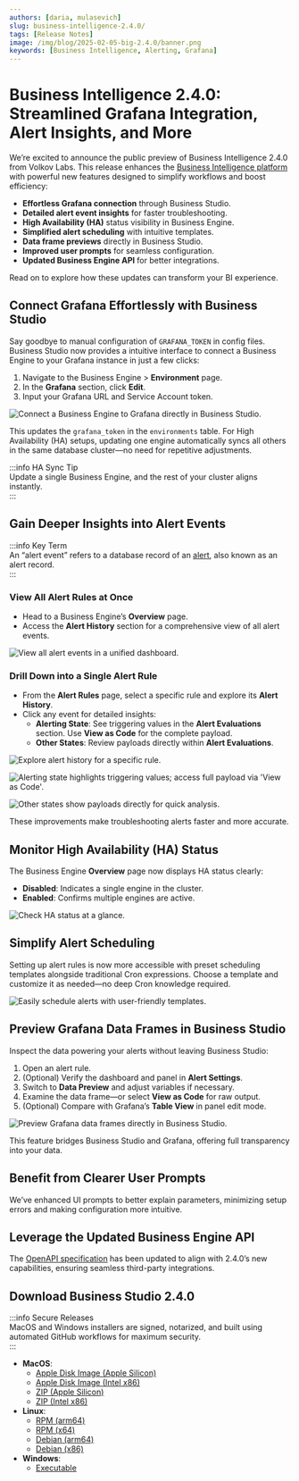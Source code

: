 ```yaml
---
authors: [daria, mulasevich]
slug: business-intelligence-2.4.0/
tags: [Release Notes]
image: /img/blog/2025-02-05-big-2.4.0/banner.png
keywords: [Business Intelligence, Alerting, Grafana]
---
```



# Business Intelligence 2.4.0: Streamlined Grafana Integration, Alert Insights, and More

We’re excited to announce the public preview of Business Intelligence 2.4.0 from Volkov Labs. This release enhances the [Business Intelligence platform](/docs/) with powerful new features designed to simplify workflows and boost efficiency:

- **Effortless Grafana connection** through Business Studio.
- **Detailed alert event insights** for faster troubleshooting.
- **High Availability (HA)** status visibility in Business Engine.
- **Simplified alert scheduling** with intuitive templates.
- **Data frame previews** directly in Business Studio.
- **Improved user prompts** for seamless configuration.
- **Updated Business Engine API** for better integrations.

Read on to explore how these updates can transform your BI experience.

## Connect Grafana Effortlessly with Business Studio

Say goodbye to manual configuration of `GRAFANA_TOKEN` in config files. Business Studio now provides a intuitive interface to connect a Business Engine to your Grafana instance in just a few clicks:

1. Navigate to the Business Engine > **Environment** page.
2. In the **Grafana** section, click **Edit**.
3. Input your Grafana URL and Service Account token.

<Image
  title="Connect a Business Engine to Grafana directly in Business Studio."
  src="/img/blog/2025-02-05-big-2.4.0/token.png"
/>

This updates the `grafana_token` in the `environments` table. For High Availability (HA) setups, updating one engine automatically syncs all others in the same database cluster—no need for repetitive adjustments.

:::info HA Sync Tip  
Update a single Business Engine, and the rest of your cluster aligns instantly.  
:::

## Gain Deeper Insights into Alert Events

:::info Key Term  
An “alert event” refers to a database record of an [alert](/docs/alerting/#alert-components), also known as an alert record.  
:::

### View All Alert Rules at Once

- Head to a Business Engine’s **Overview** page.
- Access the **Alert History** section for a comprehensive view of all alert events.

<Image
  title="View all alert events in a unified dashboard."
  src="/img/blog/2025-02-05-big-2.4.0/all-alerts.png"
/>

### Drill Down into a Single Alert Rule

- From the **Alert Rules** page, select a specific rule and explore its **Alert History**.
- Click any event for detailed insights:
  - **Alerting State**: See triggering values in the **Alert Evaluations** section. Use **View as Code** for the complete payload.
  - **Other States**: Review payloads directly within **Alert Evaluations**.

<Image
  title="Explore alert history for a specific rule."
  src="/img/blog/2025-02-05-big-2.4.0/one-alert.png"
/>

<Image
  title="Alerting state highlights triggering values; access full payload via 'View as Code'."
  src="/img/blog/2025-02-05-big-2.4.0/alerting-state.png"
/>

<Image
  title="Other states show payloads directly for quick analysis."
  src="/img/blog/2025-02-05-big-2.4.0/other-states.png"
/>

These improvements make troubleshooting alerts faster and more accurate.

## Monitor High Availability (HA) Status

The Business Engine **Overview** page now displays HA status clearly:

- **Disabled**: Indicates a single engine in the cluster.
- **Enabled**: Confirms multiple engines are active.

<Image
  title="Check HA status at a glance."
  src="/img/blog/2025-02-05-big-2.4.0/enabled-disabled.png"
/>

## Simplify Alert Scheduling

Setting up alert rules is now more accessible with preset scheduling templates alongside traditional Cron expressions. Choose a template and customize it as needed—no deep Cron knowledge required.

<Image
  title="Easily schedule alerts with user-friendly templates."
  src="/img/blog/2025-02-05-big-2.4.0/cron.png"
/>

## Preview Grafana Data Frames in Business Studio

Inspect the data powering your alerts without leaving Business Studio:

1. Open an alert rule.
2. (Optional) Verify the dashboard and panel in **Alert Settings**.
3. Switch to **Data Preview** and adjust variables if necessary.
4. Examine the data frame—or select **View as Code** for raw output.
5. (Optional) Compare with Grafana’s **Table View** in panel edit mode.

<Image
  title="Preview Grafana data frames directly in Business Studio."
  src="/img/blog/2025-02-05-big-2.4.0/data-preview.png"
/>

This feature bridges Business Studio and Grafana, offering full transparency into your data.

## Benefit from Clearer User Prompts

We’ve enhanced UI prompts to better explain parameters, minimizing setup errors and making configuration more intuitive.

## Leverage the Updated Business Engine API

The [OpenAPI specification](/docs/api/) has been updated to align with 2.4.0’s new capabilities, ensuring seamless third-party integrations.

## Download Business Studio 2.4.0

:::info Secure Releases  
MacOS and Windows installers are signed, notarized, and built using automated GitHub workflows for maximum security.  
:::

- **MacOS**:
  - [Apple Disk Image (Apple Silicon)](https://github.com/VolkovLabs/business-intelligence/releases/download/v2.4.0/Business.Studio-2.4.0-arm64.dmg)
  - [Apple Disk Image (Intel x86)](https://github.com/VolkovLabs/business-intelligence/releases/download/v2.4.0/Business.Studio-2.4.0-x64.dmg)
  - [ZIP (Apple Silicon)](https://github.com/VolkovLabs/business-intelligence/releases/download/v2.4.0/Business.Studio-darwin-arm64-2.4.0.zip)
  - [ZIP (Intel x86)](https://github.com/VolkovLabs/business-intelligence/releases/download/v2.4.0/Business.Studio-darwin-x64-2.4.0.zip)
- **Linux**:
  - [RPM (arm64)](https://github.com/VolkovLabs/business-intelligence/releases/download/v2.4.0/business-studio-2.4.0-1.arm64.rpm)
  - [RPM (x64)](https://github.com/VolkovLabs/business-intelligence/releases/download/v2.4.0/business-studio-2.4.0-1.x86_64.rpm)
  - [Debian (arm64)](https://github.com/VolkovLabs/business-intelligence/releases/download/v2.4.0/business-studio_2.4.0_arm64.deb)
  - [Debian (x86)](https://github.com/VolkovLabs/business-intelligence/releases/download/v2.4.0/business-studio_2.4.0_amd64.deb)
- **Windows**:
  - [Executable](https://github.com/VolkovLabs/business-intelligence/releases/download/v2.4.0/Business.Studio-2.4.0.Setup.exe)

<GettingStarted />

<Feedback />
